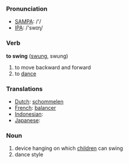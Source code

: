 === Pronunciation ===
*[[w:SAMPA|SAMPA]]: /'/
*[[w:IPA|IPA]]: /'swɪɳ/

=== Verb ===

'''to swing''' ([[swung]], swung)

# to move backward and forward
# to [[dance]]

=== Translations ===
*[[Dutch]]: [[schommelen]]
*[[French]]: [[balancer]]
*[[Indonesian]]: [[]]
*[[Japanese]]: [[]]

=== Noun ===

# device hanging on which [[child]]ren can swing
# dance style